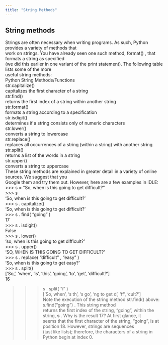 ```yaml
---
title: "String Methods"
---
```


## String methods   

Strings are often necessary when writing programs.  As such, Python provides a variety of methods that    
work on strings.  You have already seen one such method,  format() , that formats a string as specified    
(we did this earlier in one variant of the  print  statement).  The following table lists some of the more    
useful string methods:   
Python String Methods/Functions   
str.capitalize()   
capitalizes the first character of a string   
str.find()   
returns the first index of a string within another string   
str.format()   
formats a string according to a specification   
str.isdigit()   
determines if a string consists only of numeric characters   
str.lower()   
converts a string to lowercase   
str.replace()   
replaces all occurrences of a string (within a string) with another string   
str.split()   
returns a list of the words in a string   
str.upper()   
converts a string to uppercase   
These string methods are explained in greater detail in a variety of online sources.  We suggest that you    
Google them and try them out.  However, here are a few examples in IDLE:   
>>>  s  =   "So, when is this going to get difficult?"   
>>>  s   
'So, when is this going to get difficult?'   
>>>  s . capitalize()   
'So, when is this going to get difficult?'   
>>>  s . find( "going" )   
17   
>>>  s . isdigit()   
False   
>>>  s . lower()   
'so, when is this going to get difficult?'   
>>>  s . upper()   
'SO, WHEN IS THIS GOING TO GET DIFFICULT?'   
>>>  s . replace( "difficult" ,  "easy" )   
'So, when is this going to get easy?'   
>>>  s . split()   
['So,', 'when', 'is', 'this', 'going', 'to', 'get', 'difficult?']   
16   


>>>  s . split( "i" )   
['So, when ', 's th', 's go', 'ng to get d', 'ff', 'cult?']   
Note the execution of the string method  str.find()  above:  s.find("going") .  This string method    
returns the first index of the string, “going”, within the string,  **s** .  Why is the result 17?  At first glance, it   
seems that the first character of the string, “going”, is at position 18.  However, strings are sequences    
(just like lists); therefore, the characters of a string in Python begin at index 0.   

